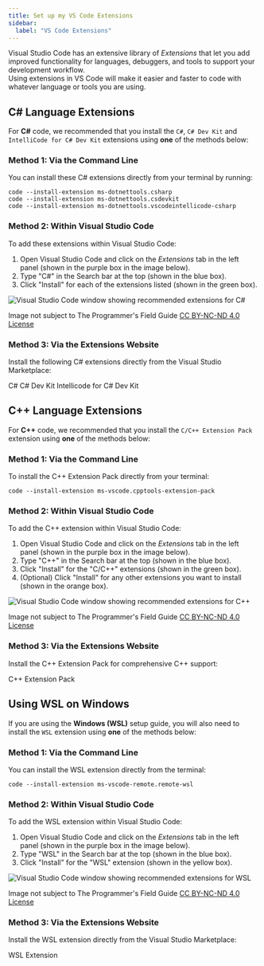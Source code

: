 ```yaml
---
title: Set up my VS Code Extensions
sidebar:
  label: "VS Code Extensions"
---
```



Visual Studio Code has an extensive library of *Extensions* that let you add improved functionality for languages, debuggers, and tools to support your development workflow.  
Using extensions in VS Code will make it easier and faster to code with whatever language or tools you are using.

## C# Language Extensions

For **C#** code, we recommended that you install the `C#`, `C# Dev Kit` and `IntelliCode for C# Dev Kit` extensions using **one** of the methods below:

### Method 1: Via the Command Line

You can install these C# extensions directly from your terminal by running:

```shell
code --install-extension ms-dotnettools.csharp
code --install-extension ms-dotnettools.csdevkit
code --install-extension ms-dotnettools.vscodeintellicode-csharp
```

### Method 2: Within Visual Studio Code

To add these extensions within Visual Studio Code:

1. Open Visual Studio Code and click on the *Extensions* tab in the left panel (shown in the purple box in the image below).
2. Type "C#" in the Search bar at the top (shown in the blue box).
3. Click "Install" for each of the extensions listed (shown in the green box).

![Visual Studio Code window showing recommended extensions for C#](./images/vscode-extensions/vs-code-csharp-extensions.png)
<div class="caption">Image not subject to The Programmer's Field Guide <a href="https://creativecommons.org/licenses/by-nc-nd/4.0/">CC BY-NC-ND 4.0 License</a></div>

### Method 3: Via the Extensions Website

Install the following C# extensions directly from the Visual Studio Marketplace:

<LinkButton icon="external" href="https://marketplace.visualstudio.com/items?itemName=ms-dotnettools.csharp" target="_blank">C#</LinkButton>
<LinkButton icon="external" href="https://marketplace.visualstudio.com/items?itemName=ms-dotnettools.csdevkit" target="_blank">C# Dev Kit</LinkButton>
<LinkButton icon="external" href="https://marketplace.visualstudio.com/items?itemName=ms-dotnettools.vscodeintellicode-csharp" target="_blank">Intellicode for C# Dev Kit</LinkButton>

## C++ Language Extensions

For **C++** code, we recommended that you install the `C/C++ Extension Pack` extension using **one** of the methods below:

### Method 1: Via the Command Line

To install the C++ Extension Pack directly from your terminal:

```shell
code --install-extension ms-vscode.cpptools-extension-pack
```

### Method 2: Within Visual Studio Code

To add the C++ extension within Visual Studio Code:

1. Open Visual Studio Code and click on the *Extensions* tab in the left panel (shown in the purple box in the image below).
2. Type "C++" in the Search bar at the top (shown in the blue box).
3. Click "Install" for the "C/C++" extensions (shown in the green box).
4. (Optional) Click "Install" for any other extensions you want to install (shown in the orange box).

![Visual Studio Code window showing recommended extensions for C++](./images/vscode-extensions/vs-code-cpp-extensions.png)
<div class="caption">Image not subject to The Programmer's Field Guide <a href="https://creativecommons.org/licenses/by-nc-nd/4.0/">CC BY-NC-ND 4.0 License</a></div>

### Method 3: Via the Extensions Website

Install the C++ Extension Pack for comprehensive C++ support:

<LinkButton icon="external" href="https://marketplace.visualstudio.com/items?itemName=ms-vscode.cpptools-extension-pack" target="_blank">C++ Extension Pack</LinkButton>

## Using WSL on Windows

If you are using the **Windows (WSL)** setup guide, you will also need to install the `WSL` extension using **one** of the methods below:

### Method 1: Via the Command Line

You can install the WSL extension directly from the terminal:

```shell
code --install-extension ms-vscode-remote.remote-wsl
```

### Method 2: Within Visual Studio Code

To add the WSL extension within Visual Studio Code:

1. Open Visual Studio Code and click on the *Extensions* tab in the left panel (shown in the purple box in the image below).
2. Type "WSL" in the Search bar at the top (shown in the blue box).
3. Click "Install" for the "WSL" extension (shown in the yellow box).

![Visual Studio Code window showing recommended extensions for WSL](./images/vscode-extensions/vscode-wsl-extension.png)
<div class="caption">Image not subject to The Programmer's Field Guide <a href="https://creativecommons.org/licenses/by-nc-nd/4.0/">CC BY-NC-ND 4.0 License</a></div>

### Method 3: Via the Extensions Website

Install the WSL extension directly from the Visual Studio Marketplace:

<LinkButton icon="external" href="https://marketplace.visualstudio.com/items?itemName=ms-vscode-remote.remote-wsl">WSL Extension</LinkButton>
